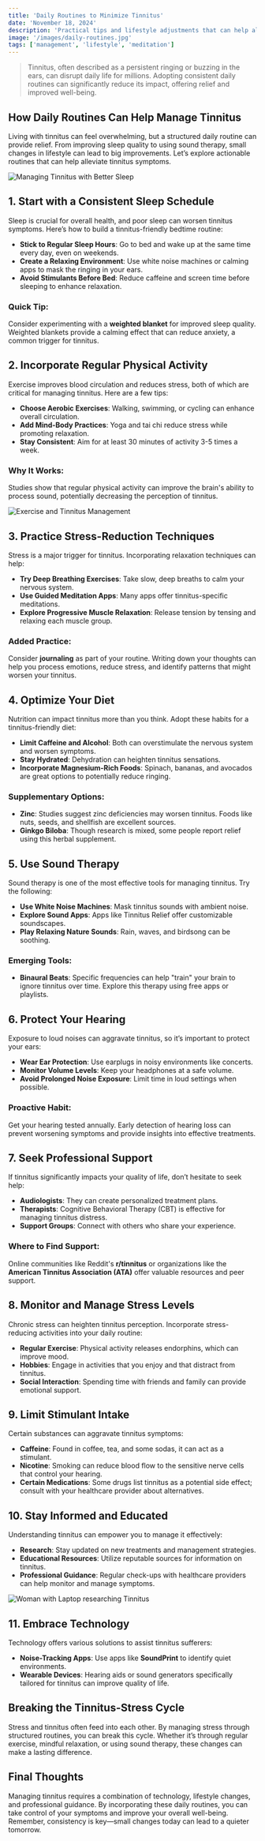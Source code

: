 ```yaml
---
title: 'Daily Routines to Minimize Tinnitus'
date: 'November 18, 2024'
description: 'Practical tips and lifestyle adjustments that can help alleviate tinnitus symptoms and improve daily life for sufferers.'
image: '/images/daily-routines.jpg'
tags: ['management', 'lifestyle', 'meditation']
---
```


<Blockquote>
  Tinnitus, often described as a persistent ringing or buzzing in the ears, can
  disrupt daily life for millions. Adopting consistent daily routines can
  significantly reduce its impact, offering relief and improved well-being.
</Blockquote>

## <Highlighter>How Daily Routines Can Help Manage Tinnitus</Highlighter>

Living with tinnitus can feel overwhelming, but a structured daily routine can provide relief. From improving sleep quality to using sound therapy, small changes in lifestyle can lead to big improvements. Let’s explore actionable routines that can help alleviate tinnitus symptoms.

<Image
  src="/images/daily-routines.jpg"
  alt="Managing Tinnitus with Better Sleep"
/>

## <Highlighter>1. Start with a Consistent Sleep Schedule</Highlighter>

Sleep is crucial for overall health, and poor sleep can worsen tinnitus symptoms. Here’s how to build a tinnitus-friendly bedtime routine:

- **Stick to Regular Sleep Hours**: Go to bed and wake up at the same time every day, even on weekends.
- **Create a Relaxing Environment**: Use white noise machines or calming apps to mask the ringing in your ears.
- **Avoid Stimulants Before Bed**: Reduce caffeine and screen time before sleeping to enhance relaxation.

### Quick Tip:

Consider experimenting with a **weighted blanket** for improved sleep quality. Weighted blankets provide a calming effect that can reduce anxiety, a common trigger for tinnitus.

<AdComponent />

## <Highlighter>2. Incorporate Regular Physical Activity</Highlighter>

Exercise improves blood circulation and reduces stress, both of which are critical for managing tinnitus. Here are a few tips:

- **Choose Aerobic Exercises**: Walking, swimming, or cycling can enhance overall circulation.
- **Add Mind-Body Practices**: Yoga and tai chi reduce stress while promoting relaxation.
- **Stay Consistent**: Aim for at least 30 minutes of activity 3-5 times a week.

### Why It Works:

Studies show that regular physical activity can improve the brain's ability to process sound, potentially decreasing the perception of tinnitus.

<Image
  src="/images/working-out-male.jpg"
  alt="Exercise and Tinnitus Management"
/>

## <Highlighter>3. Practice Stress-Reduction Techniques</Highlighter>

Stress is a major trigger for tinnitus. Incorporating relaxation techniques can help:

- **Try Deep Breathing Exercises**: Take slow, deep breaths to calm your nervous system.
- **Use Guided Meditation Apps**: Many apps offer tinnitus-specific meditations.
- **Explore Progressive Muscle Relaxation**: Release tension by tensing and relaxing each muscle group.

### Added Practice:

Consider **journaling** as part of your routine. Writing down your thoughts can help you process emotions, reduce stress, and identify patterns that might worsen your tinnitus.

## <Highlighter>4. Optimize Your Diet</Highlighter>

Nutrition can impact tinnitus more than you think. Adopt these habits for a tinnitus-friendly diet:

- **Limit Caffeine and Alcohol**: Both can overstimulate the nervous system and worsen symptoms.
- **Stay Hydrated**: Dehydration can heighten tinnitus sensations.
- **Incorporate Magnesium-Rich Foods**: Spinach, bananas, and avocados are great options to potentially reduce ringing.

### Supplementary Options:

- **Zinc**: Studies suggest zinc deficiencies may worsen tinnitus. Foods like nuts, seeds, and shellfish are excellent sources.
- **Ginkgo Biloba**: Though research is mixed, some people report relief using this herbal supplement.

<AdComponent />

## <Highlighter>5. Use Sound Therapy</Highlighter>

Sound therapy is one of the most effective tools for managing tinnitus. Try the following:

- **Use White Noise Machines**: Mask tinnitus sounds with ambient noise.
- **Explore Sound Apps**: Apps like Tinnitus Relief offer customizable soundscapes.
- **Play Relaxing Nature Sounds**: Rain, waves, and birdsong can be soothing.

### Emerging Tools:

- **Binaural Beats**: Specific frequencies can help "train" your brain to ignore tinnitus over time. Explore this therapy using free apps or playlists.

## <Highlighter>6. Protect Your Hearing</Highlighter>

Exposure to loud noises can aggravate tinnitus, so it’s important to protect your ears:

- **Wear Ear Protection**: Use earplugs in noisy environments like concerts.
- **Monitor Volume Levels**: Keep your headphones at a safe volume.
- **Avoid Prolonged Noise Exposure**: Limit time in loud settings when possible.

### Proactive Habit:

Get your hearing tested annually. Early detection of hearing loss can prevent worsening symptoms and provide insights into effective treatments.

## <Highlighter>7. Seek Professional Support</Highlighter>

If tinnitus significantly impacts your quality of life, don’t hesitate to seek help:

- **Audiologists**: They can create personalized treatment plans.
- **Therapists**: Cognitive Behavioral Therapy (CBT) is effective for managing tinnitus distress.
- **Support Groups**: Connect with others who share your experience.

### Where to Find Support:

Online communities like Reddit's **r/tinnitus** or organizations like the **American Tinnitus Association (ATA)** offer valuable resources and peer support.

## <Highlighter>8. Monitor and Manage Stress Levels</Highlighter>

Chronic stress can heighten tinnitus perception. Incorporate stress-reducing activities into your daily routine:

- **Regular Exercise**: Physical activity releases endorphins, which can improve mood.
- **Hobbies**: Engage in activities that you enjoy and that distract from tinnitus.
- **Social Interaction**: Spending time with friends and family can provide emotional support.

## <Highlighter>9. Limit Stimulant Intake</Highlighter>

Certain substances can aggravate tinnitus symptoms:

- **Caffeine**: Found in coffee, tea, and some sodas, it can act as a stimulant.
- **Nicotine**: Smoking can reduce blood flow to the sensitive nerve cells that control your hearing.
- **Certain Medications**: Some drugs list tinnitus as a potential side effect; consult with your healthcare provider about alternatives.

<AdComponent />

## <Highlighter>10. Stay Informed and Educated</Highlighter>

Understanding tinnitus can empower you to manage it effectively:

- **Research**: Stay updated on new treatments and management strategies.
- **Educational Resources**: Utilize reputable sources for information on tinnitus.
- **Professional Guidance**: Regular check-ups with healthcare providers can help monitor and manage symptoms.

<Image
  src="/images/tinnitus-digital-age.jpg"
  alt="Woman with Laptop researching Tinnitus"
/>

## <Highlighter>11. Embrace Technology</Highlighter>

Technology offers various solutions to assist tinnitus sufferers:

- **Noise-Tracking Apps**: Use apps like **SoundPrint** to identify quiet environments.
- **Wearable Devices**: Hearing aids or sound generators specifically tailored for tinnitus can improve quality of life.

## <Highlighter>Breaking the Tinnitus-Stress Cycle</Highlighter>

Stress and tinnitus often feed into each other. By managing stress through structured routines, you can break this cycle. Whether it’s through regular exercise, mindful relaxation, or using sound therapy, these changes can make a lasting difference.

<AdComponent />

## <Highlighter>Final Thoughts</Highlighter>

Managing tinnitus requires a combination of technology, lifestyle changes, and professional guidance. By incorporating these daily routines, you can take control of your symptoms and improve your overall well-being. Remember, consistency is key—small changes today can lead to a quieter tomorrow.
